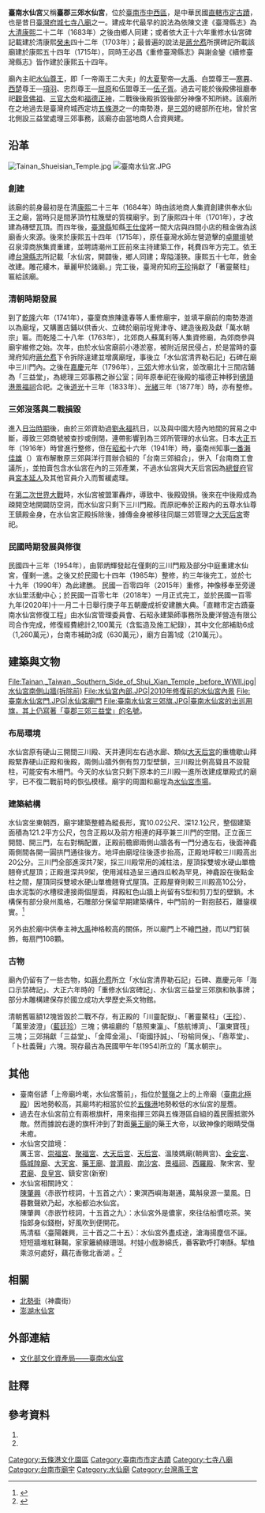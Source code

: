 {{tw monument
|name=臺南水仙宮
|formername=水仙宮
|image=臺南水仙宮 2019.jpg
|imagename=水仙宮外觀
{{Infobox mapframe|tyep=shape|zoom=15|frame-width=280}}
|othername=三郊水仙宮
|formalname=
|level=直轄市定古蹟
|class=寺廟
|time={{QIN}}[[康熙|康熙]]二十三年（1684年）
|location={{TWN}}[[臺南市|臺南市]][[中西區_(臺灣)|中西區]][[北勢街|神農街]]1號
|open=
|cost=
|website=
|coordinates={{coord|22.9967745|N|120.1980371|E|type:landmark|display=it}}
|reg_url=https://nchdb.boch.gov.tw/assets/advanceSearch/monument/19851127000056
}}
{{Infobox Hokkien name
| title      = 臺南水仙宮
| hanji      = 水仙宮
| poj        = Chúi-sian-keng
| hanlo      = 
| tl         = Tsuí-sian-king
| bp         = 
| hokkienipa = 
| context    = 
| image      = 
| caption    = 
}}
'''臺南水仙宮'''又稱'''臺郡三郊水仙宮'''，位於[[臺南市|臺南市]][[中西區_(臺灣)|中西區]]，是中華民國[[直轄市定古蹟|直轄市定古蹟]]，也是昔日[[臺灣府城|臺灣府城]][[七寺八廟|七寺八廟]]之一。建成年代最早的說法為依陳文達《臺灣縣志》為[[大清|大清]][[康熙|康熙]]二十二年（1683年）之後由鄉人同建；或者依大正十六年重修水仙宮碑記載建於清康熙[[癸未|癸未]]四十二年（1703年）；最普遍的說法是[[蔣允焄|蔣允焄]]所撰碑記所載該廟建於康熙五十四年（1715年），同時王必昌《重修臺灣縣志》與謝金鑾《續修臺灣縣志》皆作建於康熙五十四年。

廟內主祀[[水仙尊王|水仙尊王]]，即「一帝兩王二大夫」的[[夏朝|大夏]]聖帝—[[大禹|大禹]]、白盟尊王—[[寒奡|寒奡]]、[[西楚|西楚]]尊王—[[項羽|項羽]]、忠烈尊王—[[屈原|屈原]]和伍盟尊王—[[伍子胥|伍子胥]]。過去可能於後殿佛祖廳奉祀[[觀音佛祖|觀音佛祖]]、[[三官大帝|三官大帝]]和[[福德正神|福德正神]]，二戰後後殿拆毀後部分神像不知所終。該廟所在之地過去是臺灣府城西定坊[[五條港_(臺南)|五條港]]之一的南勢港，是[[三郊|三郊]]的總部所在地，曾於宮北側設三益堂處理三郊事務，該廟亦由當地商人合資興建。

== 沿革 ==
[[File:Tainan_Shueisian_Temple.jpg|thumb]]
[[File:臺南水仙宮.JPG|thumb]]
===創建===
該廟的前身最初是在清[[康熙|康熙]]二十三年（1684年）時由該地商人集資創建供奉水仙王之廟，當時只是間茅頂竹柱篾壁的質樸廟宇。到了康熙四十年（1701年），才改建為磚壁瓦頂。而四年後，[[臺灣縣_(1684年-1887年)|臺灣縣]]知縣[[王仕俊|王仕俊]]將一間大店與四間小店的租金做為該廟香火來源。後來於康熙五十四年（1715年），原任臺灣水師左營遊擊的[[卓爾壇|卓爾壇]]號召泉漳商旅集資重建，並聘請潮州工匠前來主持建築工作，耗費四年方完工。依王禮[[台灣縣志|台灣縣志]]所記載「水仙宮，開闢後，鄉人同建；卑隘淺狹。康熙五十七年，斂金改建。雕花縷木，華麗甲於諸廟。」完工後，臺灣府知府[[王珍|王珍]]捐獻了「著靈鰲柱」匾給該廟。

===清朝時期發展===
到了[[乾隆|乾隆]]六年（1741年），臺廈商旅陳逢春等人重修廟宇，並填平廟前的南勢港道以為廟埕，又購置店鋪以供香火、立碑於廟前埕覺津寺、建造後殿及獻「萬水朝宗」匾。而乾隆二十八年（1763年），北郊商人蘇萬利等人集資修廟，為郊商參與廟宇維修之始。次年，由於水仙宮廟前小港淤塞，被附近居民侵占，於是當時的臺灣府知府[[蔣允焄|蔣允焄]]下令拆除違建並增廣廟埕，事後立「水仙宮清界勒石記」石碑在廟中三川門內。之後在[[嘉慶|嘉慶]]元年（1796年），[[府城三郊|三郊]]大修水仙宮，並改廟北十三間店鋪為「三益堂」，為總理三郊事務之辦公室；同年原奉祀在後殿的福德正神移到[[臺南景福祠|佛頭港景福祠]]合祀。之後[[道光|道光]]十三年（1833年）、[[光緒|光緒]]三年（1877年）時，亦有整修。

===三郊沒落與二戰損毀===
進入[[臺灣日治時期|日治時期]]後，由於三郊資助過[[劉永福|劉永福]]抗日，以及與中國大陸內地間的貿易之中斷，導致三郊商號被查抄或倒閉，連帶影響到為三郊所管理的水仙宮。日本[[大正|大正]]五年（1916年）時曾進行整修，但在[[昭和|昭和]]十六年（1941年）時，臺南州知事[[一番瀨佳雄|一番瀨佳雄]]（{{lang|ja|一番ヶ瀨佳雄}}）宣布解散原三郊與洋行買辦合組的「台南三郊組合」，併入「台南商工會議所」，並拍賣包含水仙宮在內的三郊產業{{NoteTag|除水仙宮外，還有[[大天后宮|大天后宮]]、義民祠與溫陵媽廟等廟宇。}}，不過水仙宮與大天后宮因為[[臺灣總督府|總督府]]官員[[宮本延人|宮本延人]]及其他官員介入而暫緩處理。

在[[第二次世界大戰|第二次世界大戰]]時，水仙宮被盟軍轟炸，導致中、後殿毀損。後來在中後殿成為疎開空地開闢防空洞{{NoteTag|據說宮本延人力爭阻止此計畫，並得總督府首肯，但當時該廟兩名執事已經先自行拆除。}}，而水仙宮只剩下三川門殿。而原祀奉於正殿內的五尊水仙尊王鎮殿金身，在水仙宮正殿拆除後，據傳金身被移往同屬三郊管理之[[全臺祀典大天后宮|大天后宮]]寄祀。{{r|王|page=289-331}}

===民國時期發展與修復===
民國四十三年（1954年），由郭炳輝發起在僅剩的三川門殿及部分中庭重建水仙宮，僅剩一進。之後又於民國七十四年（1985年）整修，約三年後完工，並於七十九年（1990年）為此建醮。
民國一百零四年（2015年）重修，神像移奉至旁邊水仙里活動中心；於民國一百零七年（2018年）一月正式完工，並於民國一百零九年(2020年)十一月二十日舉行庚子年五朝慶成祈安建醮大典。「直轄市定古蹟臺南水仙宮修復工程」由水仙宮管理委員會、石昭永建築師事務所及慶洋營造有限公司合作完成，修復經費總計2,100萬元（含監造及施工紀錄），其中文化部補助6成（1,260萬元），台南市補助3成（630萬元），廟方自籌1成（210萬元）。

== 建築與文物 ==
<gallery mode="packed" heights="195">
File:Tainan,_Taiwan,_Southern_Side_of_Shui_Xian_Temple,_before_WWII.jpg|水仙宮南側山牆(拆除前)
File:水仙宮內部.JPG|2010年修復前的水仙宮內景
File:臺南水仙宮門.JPG|水仙宮廟門
File:臺南水仙宮三郊旗.JPG|臺南水仙宮的出巡用旗，其上仍寫著「臺郡三郊三益堂」的名號。
</gallery>
===布局環境===
水仙宮原有硬山三開間三川殿、天井連同左右過水廊、類似[[大天后宮|大天后宮]]的重檐歇山拜殿緊靠硬山正殿和後殿，兩側山牆外側有剪刀型壁鎖，三川殿比例高聳且不設龍柱，可能安有木柵門。今天的水仙宮只剩下原本的三川殿一進所改建成單殿式的廟宇，已不復二戰前時的恢弘模樣。廟宇的周圍和廟埕為[[水仙宮市場|水仙宮市場]]。

===建築結構===
水仙宮坐東朝西，廟宇建築整體為縱長形，寬10.02公尺、深12.1公尺，整個建築面積為121.2平方公尺，包含正殿以及前方相連的拜亭兼三川門的空間。正立面三開間、開三門，左右對稱配置，正殿前檐廊兩側山牆各有一門分通左右，後面神龕兩側間各開一圓拱門通往後方。地坪由廟埕往後逐步抬高，正殿地坪較三川殿高出20公分。{{r|台}}三川門全部進深共7架，採三川殿常用的減柱法，屋頂採雙坡水硬山單檐翹脊式屋頂；正殿進深共9架，使用減柱造呈三通四瓜較為罕見，神龕設在後點金柱之間，屋頂同採雙坡水硬山單檐翹脊式屋頂。正殿屋脊則較三川殿高10公分，由水泥製的水槽樑連接兩個屋面，拜殿紅色山牆上尚留有S型和剪刀型的壁鎖。木構保有部分泉州風格，石雕部分保留早期建築構件，中門前的一對抱鼓石，離鋆樸實。<ref>{{cite web |url=https://nchdb.boch.gov.tw/assets/overview/monument/19851127000056 |title=國家文化資產網 臺南水仙宮 |publisher=文化部文化資產局 |date=2021年6月 |access-date=2021-06-04 |archive-date=2018-02-02 |archive-url=https://web.archive.org/web/20180202190239/https://nchdb.boch.gov.tw/assets/overview/monument/19851127000056 |dead-url=no }}</ref>

另外由於廟中供奉主神[[大禹|大禹]]神格較高的關係，所以廟門上不繪[[門神|門神]]，而以門釘裝飾，每扇門108顆。

===古物===
廟內仍留有了一些古物，如[[蔣允焄|蔣允焄]]所立「水仙宮清界勒石記」石碑、嘉慶元年「海口示禁碑記」、大正六年時的「重修水仙宮碑記」、水仙宮三益堂三郊旗和執事牌；部分木雕構建保存於國立成功大學歷史系文物館。

清朝舊匾額12塊皆毀於二戰不存，有正殿的「川靈配嶽」、「著靈鰲柱」（[[王珍|王珍]]）、「萬里波澄」（[[藍廷珍|藍廷珍]]）三塊；佛祖廳的「慈照東瀛」、「慈航博濟」、「瀛東寶筏」三塊；三郊捐獻「三益堂」、「金障金湯」、「衛國抒誠」、「玢榆同保」、「鼎萃堂」、「卜杜義聲」六塊。現存最古為民國甲午年(1954)所立的「萬水朝宗」。{{r|台}}

== 其他 ==
*臺南俗諺「上帝廟坅墘，水仙宮簷前」，指位於[[鷲嶺|鷲嶺]]之上的上帝廟（[[臺南北極殿|臺南北極殿]]）因地勢較高，其廟埁約相當於位於[[五條港_(臺南)|五條港]]地勢較低的水仙宮的屋簷。
*過去在水仙宮前立有兩根旗杆，用來指揮三郊與五條港區自組的義民團抵禦外敵。然而據說右邊的旗杆沖到了對面[[臺南藥王廟|藥王廟]]的藥王大帝，以致神像的眼睛受傷未癒。
*水仙宮交誼境：<br>厲王宮、[[佛頭港崇福宮|崇福宮]]、[[佛頭港聚福宮|聚福宮]]、[[大天后宮|大天后宮]]、[[鹿耳門天后宮|天后宮]]、溫陵媽廟(朝興宮)、[[四聯境金安宮|金安宮]]、[[全臺首邑縣城隍廟|縣城隍廟]]、[[嘉邑大天宮|大天宮]]、[[臺南藥王廟|藥王廟]]、[[普濟殿|普濟殿]]、[[南沙宮|南沙宮]]、[[臺南景福祠|景福祠]]、[[西羅殿|西羅殿]]、聚宋宮、[[臺南聖君廟|聖君廟]]、[[良皇宮|良皇宮]]、鎮安宮(新寮)
*水仙宮相關詩文：<br>[[陳肇興|陳肇興]]〈赤嵌竹枝詞，十五首之六〉：東溟西嶼海潮通，萬斛泉源一葉風。日暮數聲欸乃起，水船都泊水仙宮。<br>陳肇興〈赤嵌竹枝詞，十五首之九〉：水仙宮外是儂家，來往估船慣吃茶。笑指郎身似錢樹，好風吹到便開花。<br>馬清樞〈臺陽雜興，三十首之二十五〉：水仙宮外盡成途，滄海揚塵信不誣。短短牆堆紅靺鞨，家家籬繞綠珊瑚。村娃小戲渺綿氏，番客歡呼打喇酥。挈榼乘涼何處好，藕花香徹北香湖 。<ref>{{Cite web|url=http://cls.lib.ntu.edu.tw/TWP/b/b02.htm|title=全臺詩 智慧型全台詩知識庫|access-date=2021-06-04|archive-date=2021-06-04|archive-url=https://web.archive.org/web/20210604163832/http://cls.lib.ntu.edu.tw/TWP/b/b02.htm|dead-url=no}}</ref>

== 相關 ==
*[[北勢街|北勢街]]（神農街）
*[[澎湖水仙宮|澎湖水仙宮]]

== 外部連結 ==
*[https://nchdb.boch.gov.tw/assets/advanceSearch/monument/19851127000056 文化部文化資產局——臺南水仙宮] {{Wayback|url=https://nchdb.boch.gov.tw/assets/advanceSearch/monument/19851127000056 |date=20210122071738 }}

== 註釋 ==
{{NoteFoot}}

== 參考資料 ==
{{reflist|refs=
<ref name="台">{{Cite book|author=台南市政府、黃秋月建築師事務所|title=臺南市第三級古蹟水仙宮調查研究與修護計畫|date=2000年2月}}</ref>
<ref name="王">{{cite book|author=王浩一 |title=在廟口說書 |publisher=心靈工坊文化 |location=台北市 |isbn=978-986-6782-47-3 |date=2008年8月}}</ref>
}}
#{{cite book|author=傅朝卿 |title=台南市古蹟與歷史建築總覽 |publisher=台灣建築與文化資產出版社 |location=台南市 |isbn=957-30880-4-5 |date=2001年11月}}
#{{cite book|author=許水木 |title=水仙宮沿革簡介 |publisher=水仙宮管理委員會 |location=台南市 |isbn=986-80756-0-2 |date=2004年11月}}
{{commonscat|Tainan Shueisian Temple}}
{{臺南市古蹟}}
{{台灣直轄市定古蹟}}
{{五條港}}

[[Category:五條港文化園區|Category:五條港文化園區]]
[[Category:臺南市市定古蹟|Category:臺南市市定古蹟]]
[[Category:七寺八廟|Category:七寺八廟]]
[[Category:台南市廟宇|Category:台南市廟宇]]
[[Category:水仙廟|Category:水仙廟]]
[[Category:台灣禹王宮|Category:台灣禹王宮]]